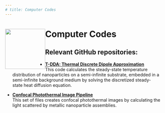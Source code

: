 ```yaml
---
# title: Computer Codes
---
```

<img src="../../images/dmref-logo.png" style="float: left; width: 130px; margin-top: 25px;"><h1>Computer Codes</h1>
<h2> Relevant GitHub repositories:</h2>

* **<a href=https://github.com/MasielloGroup/t-dda>T-DDA: Thermal Discrete Dipole Approximation</a>**  
This code calculates the steady-state temperature distribution of nanoparticles on a semi-infinite substrate, embedded in a semi-infinite background medium by solving the discretized steady-state heat diffusion equation.  

  
* **<a href=https://github.com/MasielloGroup/confocal_photothermal_pipeline>Confocal Photothermal Image Pipeline</a>**  
This set of files creates confocal photothermal images by calculating the light scattered by metallic nanoparticle assemblies.
  